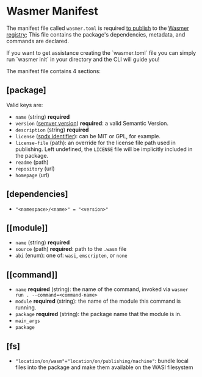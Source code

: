 
# Wasmer Manifest

The manifest file called `wasmer.toml` is required [to publish](./get-started.mdx) to the [Wasmer registry](https://wasmer.io/products/registry); This file contains the package's dependencies, metadata, and commands are declared.

<Callout type="default" emoji="💡">
  If you want to get assistance creating the `wasmer.toml` file you can simply
  run `wasmer init` in your directory and the CLI will guide you!
</Callout>

The manifest file contains 4 sections:

## \[package\]

Valid keys are:

- `name` \(string\) **required**
- `version` \([semver version](https://semver.org/)\) **required**: a valid Semantic Version.
- `description` \(string\) **required**
- `license` \([spdx identifier](https://spdx.org/licenses/)\): can be MIT or GPL, for example.
- `license-file` \(path\): an override for the license file path used in publishing. Left undefined, the `LICENSE` file will be implicitly included in the package.
- `readme` \(path\)
- `repository` \(url\)
- `homepage` \(url\)

## \[dependencies\]

- `"<namespace>/<name>" = "<version>"`

## \[\[module\]\]

- `name` \(string\) **required**
- `source` \(path\) **required**: path to the `.wasm` file
- `abi` \(enum\): one of: `wasi`, `emscripten`, or `none`

## \[\[command\]\]

- `name` **required** \(string\): the name of the command, invoked via `wasmer run . --command=<command-name>`
- `module` **required** \(string\): the name of the module this command is running.
- `package` **required** \(string\): the package name that the module is in.
- `main_args`
- `package`

## \[fs\]

- `"location/on/wasm"="location/on/publishing/machine"`: bundle local files into the package and make them available on the WASI filesystem
